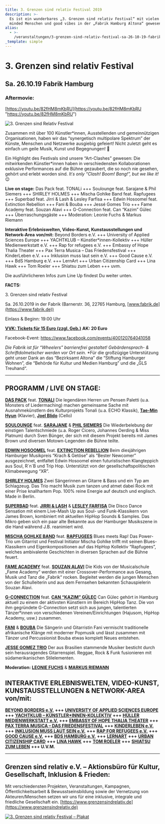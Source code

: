```yaml
---
title: 3. Grenzen sind relativ Festival 2019
description: >-
  Es ist ein wunderbares „3. Grenzen sind relativ Festival“ mit vielen open
  minded Menschen und good vibes in der „Fabrik Hamburg Altona“ gewesen!
alias:
  - >-
    /veranstaltungen/3-grenzen-sind-relativ-festival-sa-26-10-19-fabrik-hamburg-2.html
_template: simple
---
```


# 3. Grenzen sind relativ Festival

## Sa. 26.10.19 Fabrik Hamburg

### **Aftermovie:**

[https://youtu.be/82fHM8mKbRU](https://youtu.be/82fHM8mKbRU "https://youtu.be/82fHM8mKbRU")

![3. Grenzen sind Relativ Festival](/media/2019/08/Webseite-Overbild.jpg)

Zusammen mit über 100 Künstler\*innen, Ausstellenden und gemeinnützigen Organisationen, haben wir das “synergetisch multipolare Spektrum” der Künste, Menschen und Netzwerke ausgiebig gefeiert! Nicht zuletzt geht es einfach um geile Musik, Kunst und Begegnungen! 🙂

Ein Highlight des Festivals sind unsere “Art-Clashes” gewesen: Die mitwirkenden Künstler\*innen haben in verschiedensten Kollaborationen exklusive Performances auf die Bühne gezaubert, die so noch nie gesehen, gehört und erlebt worden sind. *It´s only “Clash! Boom! Bang!”, but we like it!* 😉

**Live on stage:**
Das Pack feat. TONALi +++ Soulounge feat. Sarajane & Phil Siemers +++ SHIRLEY HOLMES +++ Mischa Gohlke Band feat. Rapfugees +++ Superbad feat. Jirri & Lash & Lesley Farfisa +++ Edwin Hosoomel feat. Extinction Rebellion +++ Fani & Bouba +++ Jessé Gomes Trio +++ Fame Academy feat. Souzan Alavi +++ G-Connection feat. Can “Kazim” Gülec +++ Überraschungsgäste +++ Moderation: Leonie Fuchs & Markus Riemann

**Interaktive Erlebniswelten, Video-Kunst, Kunstausstellungen und Network-Area** **von/mit:**
Beyond Borders e.V. +++ University of Applied Sciences Europe +++ YACHTKLUB – Künstler\*innen-Kollektiv +++ Hüller Medienwerkstatt e.V. +++ Rap for refugees e.V. +++ Embassy of Hope Thalia Theater +++ Pax Terra Musica – Das Friedensfestival +++ KinderLeben e.V. +++ Inklusion muss laut sein e.V. +++ Good Cause e.V. +++ BdS Hamburg e.V. +++ LernArt +++ Urban Citizenship Card +++ Lina Hawk +++ Tom Roeler +++ Shiatsu zum Leben +++ uvm.

Die ausführlicheren Infos zum Line Up findest Du weiter unten.

**FACTS:**

3\. Grenzen sind relativ Festival

Sa. 26.10.2019 in der Fabrik (Barnerstr. 36, 22765 Hamburg, [www.fabrik.de](https://www.fabrik.de))

Einlass & Beginn: 19:00 Uhr

**[VVK: Tickets für 15 Euro (zzgl. Geb.)](https://www.tixforgigs.com/site/Pages/Shop/ShowEvent.aspx?ID=31039)** **AK: 20 Euro**

Facebook-Event: https://www.facebook.com/events/400120764041058

*Die Fabrik ist für “Wheelers” barrierefrei gestaltet! Gebärdensprach- & Schriftdolmetscher werden vor Ort sein.* \*Für die großzügige Unterstützung geht unser Dank an das “Bezirksamt Altona” die “Stiftung Hamburger Wohnen”, die “Behörde für Kultur und Medien Hamburg” und die „GLS Treuhand“.

***

## **PROGRAMM / LIVE ON STAGE:**

**[DAS PACK](https://www.daspack.de/)** feat. **[TONALI](https://www.tonali.de/)**
Die legendären Herren um Pensen Paletti (u.a. Monsters of Liedermaching) machen gemeinsame Sache mit Ausnahmekünstlern des Kulturprojekts Tonali (u.a. ECHO Klassik), **[Tae-Min Hyun](https://www.tonalisten.com/tonalisten/tonalisten/show/tae-min-hyun/)** (Klavier), **[Joel Blido](https://www.tonalisten.com/tonalisten/tonalisten/show/joel-blido/)** (Cello)

**[SOULOUNGE](https://www.soulounge.com/)** feat. **[SARAJANE](https://www.sarajane.eu/)** & **[PHIL SIEMERS](https://www.philsiemers.de/)**
Die Wiederbelebung der einstigen Talentschmiede (u.a. Roger Cicero, Johannes Oerding & Miss Platnum) durch Sven Bünger, der sich mit diesem Projekt bereits mit James Brown und diversen Motown-Legenden die Bühne teilte.

**[EDWIN HOSOOMEL](https://www.edwinhosoomel.com/home-1)** feat. **[EXTINCTION REBELLION](https://extinctionrebellion.de/)**
Beim diesjährigen Hamburger Musikpreis “Krach & Getöse” als “Bester Newcomer” ausgezeichnet, entfaltet Edwin Hosoomel einen futuristischen Klangteppich aus Soul, R´n´B und Trip Hop. Unterstützt von der gesellschaftspolitischen Klimabewegung “XR”.

**[SHIRLEY HOLMES](https://shirleyholmes.de/)**
Zwei Sängerinnen an Gitarre & Bass und ein Typ am Schlagzeug.
Das Trio macht Musik zum tanzen und atmet dabei Rock mit einer Prise knallhartem Pop.
100% reine Energie auf deutsch und englisch. Made in Berlin.

**[SUPERBAD](https://www.superbad-hamburg.com/)** feat. **[JIRRI & LASH](https://b-m.facebook.com/jirriundlash/)** & **[LESLEY FARFISA](https://www.derfallboese.de/wordpress/)**
Die Disco Dance Sensation mit einem Live-Mash Up aus Soul- und Funk-Klassikern von James Brown, kombiniert mit aktuellen HipHop Sounds & Samples. Das Mikro geben sich ein paar alte Bekannte aus der Hamburger Musikszene in die Hand während J.B. reanimiert wird.

**[MISCHA GOHLKE BAND](https://mischagohlkeband.de/)** feat. **[RAPFUGEES](https://www.rapfugees.org/)**
Blues meets Rap! Das Power-Trio um Gitarrist und Festival Initiator Mischa Gohlke trifft mit seinen Blues-Klassikern und Eigenkompositionen auf das HipHop Kollektiv “Rapfugees”, welches ambivalente Geschichten in diversen Sprachen auf die Bühne feuert.

**[FAME ACADEMY](https://www.fame-academy.com/)** feat. **[SOUZAN ALAVI](https://www.souzan-alavi.de/)**
Die Kids von der Musicalschule „Fame Academy“ werden mit einer Crossover-Performance aus Gesang, Musik und Tanz die „Fabrik“ rocken. Begleitet werden die jungen Menschen von der Schulleiterin und aus dem Fernsehen bekannten Schauspielerin Souzan Alavi.

**[G-CONNECTION](https://canguelec.de/)** feat. **[CAN “KAZIM” GÜLEC](https://canguelec.de/)**
Can Gülec gehört in Hamburg aktuell zu einem der aktivsten Künstlern im Bereich HipHop Tanz. Die von ihm gegründete G-Connection setzt sich aus jungen, talentierten Tänzer\*innen von verschiedenen Vereinen/Einrichtungen (Hajusom, HipHop Academy, usw.) zusammen.

**[FANI](https://www.facebook.com/FaNiMusic7/)** & **[BOUBA](https://www.facebook.com/Bouba-África-danza-158965274228342/)** Die Sängerin und Gitarristin Fani vermischt traditionelle afrikanische Klänge mit moderner Popmusik und lässt zusammen mit Tänzer und Percussionist Bouba etwas komplett Neues entstehen.

**[JESSE GOMEZ TRIO](https://youandme-music.blogspot.com/2015/07/jesse-gomes-gitarrist-und-bassist.html)**
Der aus Brasilien stammende Musiker besticht durch sein herausragendes Gitarrenspiel.
Reggae, Rock & Funk fusionieren mit südamerikanischen Stilelementen.

**Moderation:** **[LEONIE FUCHS](https://leonie-fuchs.de/)** & **[MARKUS RIEMANN](https://kulturbedarf.de/)**

## **INTERAKTIVE ERLEBNISWELTEN, VIDEO-KUNST, KUNSTAUSSTELLUNGEN** **& NETWORK-AREA von/mit**:

**[BEYOND BORDERS e.V.](https://beyond-borders-ev.de/de/)** **+++** **[UNIVERSITY OF APPLIED SCIENCES EUROPE](https://www.btk-fh.de/de/hamburg/)** **+++** **[YACHTKLUB – KÜNSTLER\*INNEN-KOLLEKTIV](https://www.instagram.com/yachtklub_society/)** **+++** **[HÜLLER MEDIENWERKSTATT e.V.](https://hueller-medienwerkstatt.de/)** **+++** **[EMBASSY OF HOPE THALIA THEATER](https://www.facebook.com/EmbassyThaliaTheater/)** **+++** **[PAX TERRA MUSICA – DAS FRIEDENSFESTIVAL](https://www.pax-terra-musica.de/)** **+++** **[KINDERLEBEN e.V.](https://kinderleben.hamburg/)** **+++** **[INKLUSION MUSS LAUT SEIN e.V.](https://www.i-m-l-s.com/)** **+++** **[RAP FOR REFUGEES e.V.](https://www.rapforrefugees.org/)** **+++** **[GOOD CAUSE e.V.](https://www.facebook.com/goodcause2013/)** **+++** **[BDS HAMBURG e.V.](https://www.bds-hh.de/)** **+++** **[LERNART](https://lernart.schule/)** **+++** **[URBAN CITIZENSHIP CARD](https://urban-citizenship-hamburg.rechtaufstadt.net/)** **+++** **[LINA HAWK](https://linahawk.com/site/)** **+++** **[TOM ROELER](https://roeler.com/)** **+++** **[SHIATSU ZUM LEBEN](https://www.shiatsu-zum-leben.de)** **+++ U.V.M.**

***

## **Grenzen sind relativ e.V. – Aktionsbüro für Kultur, Gesellschaft, Inklusion & Frieden:**

Mit verschiedensten Projekten, Veranstaltungen, Kampagnen, Öffentlichkeitsarbeit & Bewusstseinsbildung sowie der Vernetzung von Akteuren/Menschen setzen wir uns für eine inklusive, integrale und friedliche Gesellschaft ein. [https://www.grenzensindrelativ.de](https://www.grenzensindrelativ.de)

[![3. Grenzen sind relativ Festival – Plakat](/media/2019/08/Plakat_OnlineA2_GSR3.jpg)](/media/2019/08/Plakat_OnlineA2_GSR3.jpg)
